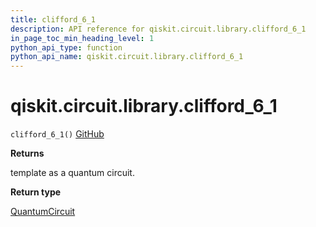 ```yaml
---
title: clifford_6_1
description: API reference for qiskit.circuit.library.clifford_6_1
in_page_toc_min_heading_level: 1
python_api_type: function
python_api_name: qiskit.circuit.library.clifford_6_1
---
```


# qiskit.circuit.library.clifford\_6\_1

<span id="qiskit.circuit.library.clifford_6_1" />

`clifford_6_1()` [GitHub](https://github.com/qiskit/qiskit/tree/stable/0.17/qiskit/circuit/library/templates/clifford/clifford_6_1.py "view source code")

**Returns**

template as a quantum circuit.

**Return type**

[QuantumCircuit](qiskit.circuit.QuantumCircuit "qiskit.circuit.QuantumCircuit")


